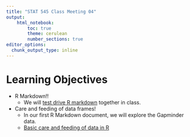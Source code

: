 ```yaml
---
title: "STAT 545 Class Meeting 04"
output:
    html_notebook:
        toc: true
        theme: cerulean
        number_sections: true
editor_options: 
  chunk_output_type: inline
---
```


# Learning Objectives


- R Markdown!!
    - We will [test drive R markdown](http://stat545.com/block007_first-use-rmarkdown.html) together in class.
- Care and feeding of data frames!
    - In our first R Markdown document, we will explore the Gapminder data.
    - [Basic care and feeding of data in R](block006_care-feeding-data.html)
